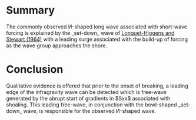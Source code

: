 = Summary =
The commonly observed И-shaped long wave associated with short-wave forcing is explained by the _set-down_ wave of [[Longuet-Higgens and Stewart (1964)]] with a leading surge associated with the build-up of forcing as the wave group approaches the shore.

= Conclusion =
Qualitative evidence is offered that prior to the onset of breaking, a leading edge of the infragravity wave can be detected which is free-wave generated by the abrupt start of gradients in $Sxx$ associated with shoaling. This leading free-wave, in conjunction with the bowl-shaped _set-down_ wave, is responsible for the observed И-shaped wave.
